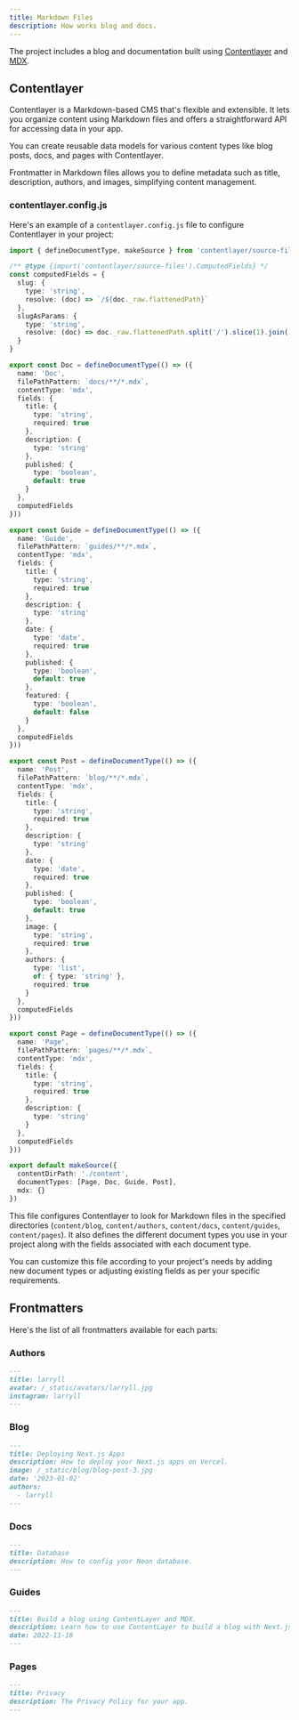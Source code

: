```yaml
---
title: Markdown Files
description: How works blog and docs.
---
```


The project includes a blog and documentation built using [Contentlayer](https://contentlayer.dev/) and [MDX](https://mdxjs.com/).

## Contentlayer

Contentlayer is a Markdown-based CMS that's flexible and extensible. It lets you organize content using Markdown files and offers a straightforward API for accessing data in your app.

You can create reusable data models for various content types like blog posts, docs, and pages with Contentlayer.

Frontmatter in Markdown files allows you to define metadata such as title, description, authors, and images, simplifying content management.

### contentlayer.config.js

Here's an example of a `contentlayer.config.js` file to configure Contentlayer in your project:

```typescript title="contentlayer.config.js"
import { defineDocumentType, makeSource } from 'contentlayer/source-files'

/** @type {import('contentlayer/source-files').ComputedFields} */
const computedFields = {
  slug: {
    type: 'string',
    resolve: (doc) => `/${doc._raw.flattenedPath}`
  },
  slugAsParams: {
    type: 'string',
    resolve: (doc) => doc._raw.flattenedPath.split('/').slice(1).join('/')
  }
}

export const Doc = defineDocumentType(() => ({
  name: 'Doc',
  filePathPattern: `docs/**/*.mdx`,
  contentType: 'mdx',
  fields: {
    title: {
      type: 'string',
      required: true
    },
    description: {
      type: 'string'
    },
    published: {
      type: 'boolean',
      default: true
    }
  },
  computedFields
}))

export const Guide = defineDocumentType(() => ({
  name: 'Guide',
  filePathPattern: `guides/**/*.mdx`,
  contentType: 'mdx',
  fields: {
    title: {
      type: 'string',
      required: true
    },
    description: {
      type: 'string'
    },
    date: {
      type: 'date',
      required: true
    },
    published: {
      type: 'boolean',
      default: true
    },
    featured: {
      type: 'boolean',
      default: false
    }
  },
  computedFields
}))

export const Post = defineDocumentType(() => ({
  name: 'Post',
  filePathPattern: `blog/**/*.mdx`,
  contentType: 'mdx',
  fields: {
    title: {
      type: 'string',
      required: true
    },
    description: {
      type: 'string'
    },
    date: {
      type: 'date',
      required: true
    },
    published: {
      type: 'boolean',
      default: true
    },
    image: {
      type: 'string',
      required: true
    },
    authors: {
      type: 'list',
      of: { type: 'string' },
      required: true
    }
  },
  computedFields
}))

export const Page = defineDocumentType(() => ({
  name: 'Page',
  filePathPattern: `pages/**/*.mdx`,
  contentType: 'mdx',
  fields: {
    title: {
      type: 'string',
      required: true
    },
    description: {
      type: 'string'
    }
  },
  computedFields
}))

export default makeSource({
  contentDirPath: './content',
  documentTypes: [Page, Doc, Guide, Post],
  mdx: {}
})
```

This file configures Contentlayer to look for Markdown files in the specified directories (`content/blog`, `content/authors`, `content/docs`, `content/guides`, `content/pages`). It also defines the different document types you use in your project along with the fields associated with each document type.

You can customize this file according to your project's needs by adding new document types or adjusting existing fields as per your specific requirements.

## Frontmatters

Here's the list of all frontmatters available for each parts:

<Steps>

### Authors

```md
---
title: larryll
avatar: /_static/avatars/larryll.jpg
instagram: larryll
---
```

### Blog

```md
---
title: Deploying Next.js Apps
description: How to deploy your Next.js apps on Vercel.
image: /_static/blog/blog-post-3.jpg
date: '2023-01-02'
authors:
  - larryll
---
```

### Docs

```md
---
title: Database
description: How to config your Neon database.
---
```

### Guides

```md
---
title: Build a blog using ContentLayer and MDX.
description: Learn how to use ContentLayer to build a blog with Next.js
date: 2022-11-18
---
```

### Pages

```md
---
title: Privacy
description: The Privacy Policy for your app.
---
```

</Steps>
